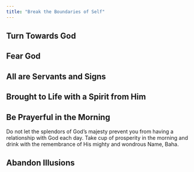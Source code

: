 ```yaml
---
title: "Break the Boundaries of Self"
---
```


## Turn Towards God

## Fear God

## All are Servants and Signs

## Brought to Life with a Spirit from Him

## Be Prayerful in the Morning

Do not let the splendors of God's majesty prevent you from having a relationship with God each day. Take cup of prosperity in the morning and drink with the remembrance of His mighty and wondrous Name, Baha.

## Abandon Illusions
